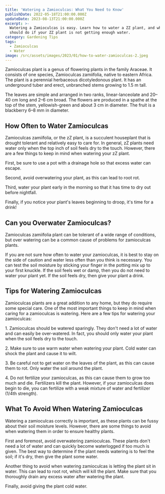 ```yaml
---
title: 'Watering a Zamioculcas: What You Need to Know'
publishDate: 2022-05-18T21:00:00.000Z
updateDate: 2023-08-13T21:00:00.000Z
excerpt: >-
  Watering a Zamioculcas is easy. Learn how to water a ZZ plant, and what you
  should do if your ZZ plant is not getting enough water.
category: Gardening Tips
tags:
  - Zamioculcas
  - Water
image: /src/assets/images/2023/01/how-to-water-zamioculcas-2.jpeg
---
```


Zamioculcas plant is a genus of flowering plants in the family Araceae. It consists of one species, Zamioculcas zamiifolia, native to eastern Africa. The plant is a perennial herbaceous dicotyledonous plant. It has an underground tuber and erect, unbranched stems growing to 1.5 m tall. 

The leaves are simple and arranged in two ranks, linear-lanceolate and 20–40 cm long and 2–6 cm broad. The flowers are produced in a spathe at the top of the stem, yellowish-green and about 3 cm in diameter. The fruit is a blackberry 6–8 mm in diameter.

## How Often to Water Zamioculcas

Zamioculcas zamiifolia, or the zZ plant, is a succulent houseplant that is drought tolerant and relatively easy to care for. In general, zZ plants need water only when the top inch of soil feels dry to the touch. However, there are a few things to keep in mind when watering your zZ plant.

First, be sure to use a pot with a drainage hole so that excess water can escape. 

Second, avoid overwatering your plant, as this can lead to root rot. 

Third, water your plant early in the morning so that it has time to dry out before nightfall. 

Finally, if you notice your plant's leaves beginning to droop, it's time for a drink!

## Can you Overwater Zamioculcas?

Zamioculcas zamiifolia  plant can be tolerant of a wide range of conditions, but over watering can be a common cause of problems for zamioculcas plants.

If you are not sure how often to water your zamioculcas, it is best to stay on the side of caution and water less often than you think is necessary. You can test the soil moisture by sticking your finger in the potting mix up to your first knuckle. If the soil feels wet or damp, then you do not need to water your plant yet. If the soil feels dry, then give your plant a drink.

## Tips for Watering Zamioculcas

Zamioculcas plants are a great addition to any home, but they do require some special care. One of the most important things to keep in mind when caring for a zamioculcas is watering. Here are a few tips for watering your zamioculcas:

1\. Zamioculcas should be watered sparingly. They don't need a lot of water and can easily be over-watered. In fact, you should only water your plant when the soil feels dry to the touch.

2\. Make sure to use warm water when watering your plant. Cold water can shock the plant and cause it to wilt.

3\. Be careful not to get water on the leaves of the plant, as this can cause them to rot. Only water the soil around the plant.

4\. Do not fertilize your zamioculcas, as this can cause them to grow too much and die. Fertilizers kill the plant. However, if your zamioculcas does begin to die, you can fertilize with a weak mixture of water and fertilizer (1/4th strength).

## What To Avoid When Watering Zamioculcas

Watering a zamioculcas correctly is important, as these plants can be fussy about their soil moisture levels. However, there are some things to avoid when watering them in order to ensure healthy plants.

First and foremost, avoid overwatering zamioculcas. These plants don't need a lot of water and can quickly become waterlogged if too much is given. The best way to determine if the plant needs watering is to feel the soil; if it's dry, then give the plant some water.

Another thing to avoid when watering zamioculcas is letting the plant sit in water. This can lead to root rot, which will kill the plant. Make sure that you thoroughly drain any excess water after watering the plant.

Finally, avoid giving the plant cold water.
